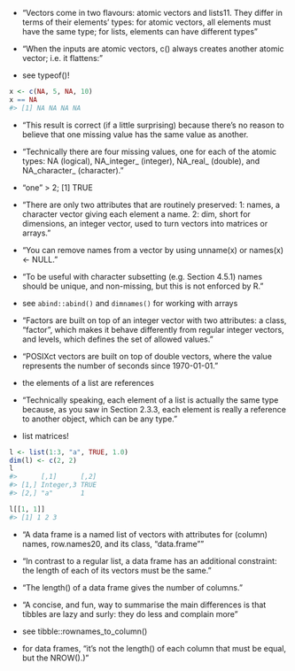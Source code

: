 - "Vectors come in two flavours: atomic vectors and lists11. They differ in terms of their elements’ types: for atomic vectors, all elements must have the same type; for lists, elements can have different types"

- "When the inputs are atomic vectors, c() always creates another atomic vector; i.e. it flattens:"

- see typeof()!

```r
x <- c(NA, 5, NA, 10)
x == NA
#> [1] NA NA NA NA
```

- "This result is correct (if a little surprising) because there’s no reason to believe that one missing value has the same value as another.

- "Technically there are four missing values, one for each of the atomic types: NA (logical), NA_integer_ (integer), NA_real_ (double), and NA_character_ (character)."

-  "one" > 2; [1] TRUE

- "There are only two attributes that are routinely preserved: 1: names, a character vector giving each element a name. 2: dim, short for dimensions, an integer vector, used to turn vectors into matrices or arrays."

- "You can remove names from a vector by using unname(x) or names(x) <- NULL."

- "To be useful with character subsetting (e.g. Section 4.5.1) names should be unique, and non-missing, but this is not enforced by R."

- see `abind::abind()` and `dimnames()` for working with arrays

- "Factors are built on top of an integer vector with two attributes: a class, “factor”, which makes it behave differently from regular integer vectors, and levels, which defines the set of allowed values."

- "POSIXct vectors are built on top of double vectors, where the value represents the number of seconds since 1970-01-01."

-  the elements of a list are references

- "Technically speaking, each element of a list is actually the same type because, as you saw in Section 2.3.3, each element is really a reference to another object, which can be any type."

- list matrices!

```r
l <- list(1:3, "a", TRUE, 1.0)
dim(l) <- c(2, 2)
l
#>      [,1]      [,2]
#> [1,] Integer,3 TRUE
#> [2,] "a"       1

l[[1, 1]]
#> [1] 1 2 3
```

- "A data frame is a named list of vectors with attributes for (column) names, row.names20, and its class, “data.frame”"

- "In contrast to a regular list, a data frame has an additional constraint: the length of each of its vectors must be the same."

- "The length() of a data frame gives the number of columns."

- "A concise, and fun, way to summarise the main differences is that tibbles are lazy and surly: they do less and complain more"

- see tibble::rownames_to_column()

- for data frames, "it’s not the length() of each column that must be equal, but the NROW().)"
